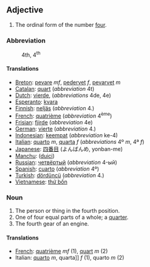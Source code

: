 ==Adjective==

# The ordinal form of the number [[four]].

===Abbreviation===
:4th, 4<sup>th</sup>

====Translations====

*[[Breton]]: [[pevare]] ''mf'', [[pedervet]] ''f'', [[pevarvet]] ''m''
*[[Catalan]]: [[quart]] (''abbreviation'' 4t)
*[[Dutch]]: [[vierde]], (''abbreviations'' 4de, 4e)
*[[Esperanto]]: [[kvara]]
*[[Finnish]]: [[neljäs]] (''abbreviation'' 4.)
*[[French]]: [[quatrième]] (''abbreviation'' 4<sup>ème</sup>)
*[[Frisian]]: [[fjirde]] (''abbreviation'' 4e)
*[[German]]: [[vierte]] (''abbreviation'' 4.)
*[[Indonesian]]: [[keempat]] (''abbreviation'' ke-4)
*[[Italian]]: [[quarto]] ''m'', [[quarta]] ''f'' (''abbreviations'' 4º ''m'', 4ª ''f'')
*[[Japanese]]: [[四番目]] (よんばんめ, yonban-me)
*[[Manchu]]: ([[duici]])
*[[Russian]]: [[четвёртый]] (''abbreviation'' 4-ый)
*[[Spanish]]: [[cuarto]] (''abbreviation'' 4º)
*[[Turkish]]: [[dördüncü]] (''abbreviation'' 4.)
*[[Vietnamese]]: [[thứ bốn]]

===Noun===

#The person or thing in the fourth position.
#One of four equal parts of a whole; a [[quarter]].
#The fourth gear of an engine.

====Translations====

*[[French]]: [[quatrième]] ''mf'' (1), [[quart]] ''m'' (2)
* Italian: [[quarto]] ''m'', quarta]] ''f'' (1), quarto ''m'' (2)